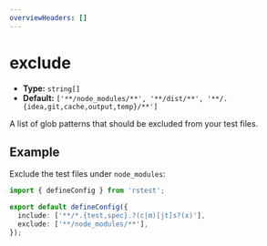 ```yaml
---
overviewHeaders: []
---
```


# exclude

- **Type:** `string[]`
- **Default:** `['**/node_modules/**', '**/dist/**', '**/.{idea,git,cache,output,temp}/**']`

A list of glob patterns that should be excluded from your test files.

## Example

Exclude the test files under `node_modules`:

```ts
import { defineConfig } from 'rstest';

export default defineConfig({
  include: ['**/*.{test,spec}.?(c|m)[jt]s?(x)'],
  exclude: ['**/node_modules/**'],
});
```
